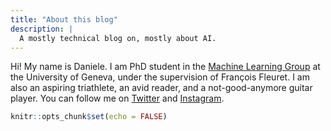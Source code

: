 ```yaml
---
title: "About this blog"
description: |
  A mostly technical blog on, mostly about AI.
---
```


Hi! My name is Daniele. I am PhD student in the [Machine Learning Group](https://mlg.unige.ch) at the University of Geneva, under the supervision of François Fleuret. 
I am also an aspiring triathlete, an avid reader, and a not-good-anymore guitar player.
You can follow me on [Twitter](https://twitter.com/DanielePaliotta) and [Instagram](https://www.instagram.com/daaniaele/).
```r
knitr::opts_chunk$set(echo = FALSE)
```

